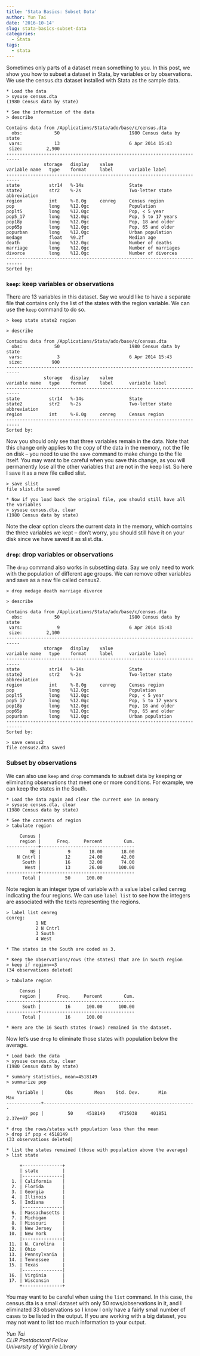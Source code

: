 ```yaml
---
title: 'Stata Basics: Subset Data'
author: Yun Tai
date: '2016-10-14'
slug: stata-basics-subset-data
categories:
  - Stata
tags:
  - stata
---
```


Sometimes only parts of a dataset mean something to you. In this post, we show you how to subset a dataset in Stata, by variables or by observations. We use the census.dta dataset installed with Stata as the sample data.


```
* Load the data
> sysuse census.dta
(1980 Census data by state)

* See the information of the data
> describe

Contains data from /Applications/Stata/ado/base/c/census.dta
  obs:            50                          1980 Census data by state
 vars:            13                          6 Apr 2014 15:43
 size:         2,900                          
---------------------------------------------------------------------------
              storage   display    value
variable name   type    format     label      variable label
---------------------------------------------------------------------------
state           str14   %-14s                 State
state2          str2    %-2s                  Two-letter state abbreviation
region          int     %-8.0g     cenreg     Census region
pop             long    %12.0gc               Population
poplt5          long    %12.0gc               Pop, < 5 year
pop5_17         long    %12.0gc               Pop, 5 to 17 years
pop18p          long    %12.0gc               Pop, 18 and older
pop65p          long    %12.0gc               Pop, 65 and older
popurban        long    %12.0gc               Urban population
medage          float   %9.2f                 Median age
death           long    %12.0gc               Number of deaths
marriage        long    %12.0gc               Number of marriages
divorce         long    %12.0gc               Number of divorces
----------------------------------------------------------------------------
Sorted by: 
```

### `keep`: keep variables or observations

There are 13 variables in this dataset. Say we would like to have a separate file that contains only the list of the states with the region variable. We can use the `keep` command to do so.

```
> keep state state2 region

> describe

Contains data from /Applications/Stata/ado/base/c/census.dta
  obs:            50                          1980 Census data by state
 vars:             3                          6 Apr 2014 15:43
 size:           900                          
---------------------------------------------------------------------------
              storage   display    value
variable name   type    format     label      variable label
---------------------------------------------------------------------------
state           str14   %-14s                 State
state2          str2    %-2s                  Two-letter state abbreviation
region          int     %-8.0g     cenreg     Census region
---------------------------------------------------------------------------
Sorted by: 

```
Now you should only see that three variables remain in the data. Note that this change only applies to the copy of the data in the memory, not the file on disk – you need to use the `save` command to make change to the file itself. You may want to be careful when you save this change, as you will permanently lose all the other variables that are not in the keep list. So here I save it as a new file called slist.

```
> save slist
file slist.dta saved

* Now if you load back the original file, you should still have all the variables
> sysuse census.dta, clear
(1980 Census data by state)
```

Note the clear option clears the current data in the memory, which contains the three variables we kept – don’t worry, you should still have it on your disk since we have saved it as slist.dta.

### `drop`: drop variables or observations

The `drop` command also works in subsetting data. Say we only need to work with the population of different age groups. We can remove other variables and save as a new file called census2.

```
> drop medage death marriage divorce

> describe

Contains data from /Applications/Stata/ado/base/c/census.dta
  obs:            50                          1980 Census data by state
 vars:             9                          6 Apr 2014 15:43
 size:         2,100                          
---------------------------------------------------------------------------
              storage   display    value
variable name   type    format     label      variable label
---------------------------------------------------------------------------
state           str14   %-14s                 State
state2          str2    %-2s                  Two-letter state abbreviation
region          int     %-8.0g     cenreg     Census region
pop             long    %12.0gc               Population
poplt5          long    %12.0gc               Pop, < 5 year
pop5_17         long    %12.0gc               Pop, 5 to 17 years
pop18p          long    %12.0gc               Pop, 18 and older
pop65p          long    %12.0gc               Pop, 65 and older
popurban        long    %12.0gc               Urban population
----------------------------------------------------------------------------
Sorted by: 

> save census2
file census2.dta saved

```

### Subset by observations

We can also use `keep` and `drop` commands to subset data by keeping or eliminating observations that meet one or more conditions. For example, we can keep the states in the South.

```
* Load the data again and clear the current one in memory
> sysuse census.dta, clear
(1980 Census data by state)
 
* See the contents of region
> tabulate region

     Census |
     region |      Freq.     Percent        Cum.
------------+-----------------------------------
         NE |          9       18.00       18.00
    N Cntrl |         12       24.00       42.00
      South |         16       32.00       74.00
       West |         13       26.00      100.00
------------+-----------------------------------
      Total |         50      100.00

```

Note region is an integer type of variable with a value label called cenreg indicating the four regions. We can use `label list` to see how the integers are associated with the texts representing the regions.

```
> label list cenreg
cenreg:
           1 NE
           2 N Cntrl
           3 South
           4 West

* The states in the South are coded as 3.
  
* Keep the observations/rows (the states) that are in South region
> keep if region==3
(34 observations deleted)

> tabulate region 

     Census |
     region |      Freq.     Percent        Cum.
------------+-----------------------------------
      South |         16      100.00      100.00
------------+-----------------------------------
      Total |         16      100.00

* Here are the 16 South states (rows) remained in the dataset.
```

Now let’s use `drop` to eliminate those states with population below the average.

```
* Load back the data
> sysuse census.dta, clear
(1980 Census data by state)

* summary statistics, mean=4518149 
> summarize pop 

    Variable |        Obs        Mean    Std. Dev.       Min        Max
-------------+---------------------------------------------------------
         pop |         50     4518149     4715038     401851   2.37e+07

* drop the rows/states with population less than the mean 
> drop if pop < 4518149 
(33 observations deleted)

* list the states remained (those with population above the average)
> list state 

     +---------------+
     | state         |
     |---------------|
  1. | California    |
  2. | Florida       |
  3. | Georgia       |
  4. | Illinois      |
  5. | Indiana       |
     |---------------|
  6. | Massachusetts |
  7. | Michigan      |
  8. | Missouri      |
  9. | New Jersey    |
 10. | New York      |
     |---------------|
 11. | N. Carolina   |
 12. | Ohio          |
 13. | Pennsylvania  |
 14. | Tennessee     |
 15. | Texas         |
     |---------------|
 16. | Virginia      |
 17. | Wisconsin     |
     +---------------+
```

You may want to be careful when using the `list` command. In this case, the census.dta is a small dataset with only 50 rows/observations in it, and I eliminated 33 observations so I know I only have a fairly small number of cases to be listed in the output. If you are working with a big dataset, you may not want to list too much information to your output.

_Yun Tai_   
_CLIR Postdoctoral Fellow_  
_University of Virginia Library_ 


